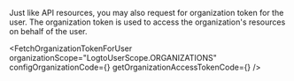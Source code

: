 
Just like API resources, you may also request for organization token for the user. The organization token is used to access the organization's resources on behalf of the user.

<FetchOrganizationTokenForUser
  organizationScope="LogtoUserScope.ORGANIZATIONS"
  configOrganizationCode={<ConfigOrganizationCode />}
  getOrganizationAccessTokenCode={<GetOrganizationAccessTokenCode />}
/>
